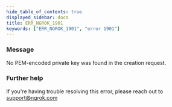 ```yaml
---
hide_table_of_contents: true
displayed_sidebar: docs
title: ERR_NGROK_1901
keywords: ["ERR_NGROK_1901", "error 1901"]
---
```


### Message

No PEM-encoded private key was found in the creation request.

### Further help

If you're having trouble resolving this error, please reach out to [support@ngrok.com](mailto:support@ngrok.com?subject=Help%20with%20ERR_NGROK_1901)
